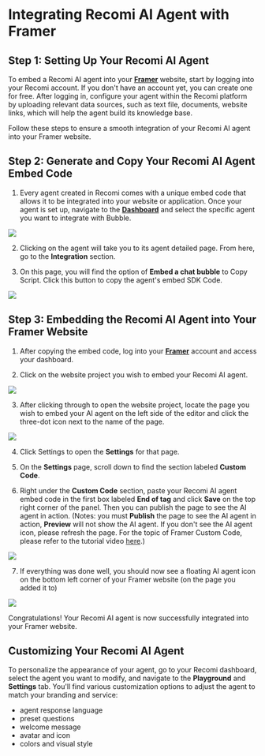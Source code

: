 # Integrating Recomi AI Agent with Framer

## Step 1: Setting Up Your Recomi AI Agent

To embed a Recomi AI agent into your [**Framer**](https://framer.com/) website, start by logging into your Recomi account. If you don't have an account yet, you can create one for free. After logging in, configure your agent within the Recomi platform by uploading relevant data sources, such as text file, documents, website links, which will help the agent build its knowledge base.

Follow these steps to ensure a smooth integration of your Recomi AI agent into your Framer website.

## Step 2: Generate and Copy Your Recomi AI Agent Embed Code

1. Every agent created in Recomi comes with a unique embed code that allows it to be integrated into your website or application. Once your agent is set up, navigate to the [**Dashboard**](https://recomi.powerdrill.ai/agents) and select the specific agent you want to integrate with Bubble.

<img src="/images/agent_list.png"/>

2. Clicking on the agent will take you to its agent detailed page. From here, go to the **Integration** section.

3. On this page, you will find the option of **Embed a chat bubble** to Copy Script. Click this button to copy the agent's embed SDK Code.

<img src="/images/agent_bubble_code.png"/>

## Step 3: Embedding the Recomi AI Agent into Your Framer Website

1. After copying the embed code, log into your [**Framer**](https://framer.com/) account and access your dashboard.

2. Click on the website project you wish to embed your Recomi AI agent.

<img src="/images/framer_1.png"/>

3. After clicking through to open the website project, locate the page you wish to embed your AI agent on the left side of the editor and click the three-dot icon next to the name of the page.

<img src="/images/framer_2.png"/>

4. Click Settings to open the **Settings** for that page.

5. On the **Settings** page, scroll down to find the section labeled **Custom Code**.

6. Right under the **Custom Code** section, paste your Recomi AI agent embed code in the first box labeled **End of <body> tag** and click **Save** on the top right corner of the panel. Then you can publish the page to see the AI agent in action. (Notes: you must **Publish** the page to see the AI agent in action, **Preview** will not show the AI agent. If you don't see the AI agent icon, please refresh the page. For the topic of Framer Custom Code, please refer to the tutorial video [here](https://www.youtube.com/watch?v=5_oL9cvknUY).)

<img src="/images/framer_3.png"/>

7. If everything was done well, you should now see a floating AI agent icon on the bottom left corner of your Framer website (on the page you added it to)

<img src="/images/framer_4.png"/>

Congratulations! Your Recomi AI agent is now successfully integrated into your Framer website.

## Customizing Your Recomi AI Agent

To personalize the appearance of your agent, go to your Recomi dashboard, select the agent you want to modify, and navigate to the **Playground** and **Settings** tab. You'll find various customization options to adjust the agent to match your branding and service:
- agent response language
- preset questions
- welcome message
- avatar and icon
- colors and visual style
